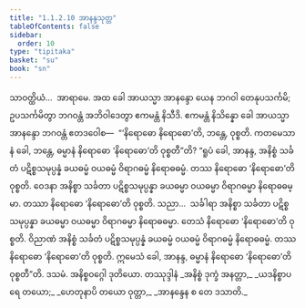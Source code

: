 ```yaml
---
title: "1.1.2.10 အာနန္ဒသုတ္တ"
tableOfContents: false
sidebar:
  order: 10
type: "tipitaka"
basket: "su"
book: "sn"
---
```



<DynamicBreadcrumb />

<Division number="21" book="sn" e="ch" v="18" p="282">

<Paragraph number="116" book="sn">
သာဝတ္ထိယံ…  အာရာမေ. အထ ခေါ အာယသ္မာ အာနန္ဒော ယေန ဘဂဝါ တေနုပသင်္ကမိ; ဥပသင်္ကမိတွာ ဘဂဝန္တံ အဘိဝါဒေတွာ ဧကမန္တံ နိသီဒိ. ဧကမန္တံ နိသိန္နော ခေါ အာယသ္မာ အာနန္ဒော ဘဂဝန္တံ ဧတဒဝေါစ—  “‘နိရောဓော နိရောဓော’တိ, ဘန္တေ, ဝုစ္စတိ. ကတမေသာနံ ခေါ, ဘန္တေ, ဓမ္မာနံ နိရောဓော ‘နိရောဓော’တိ ဝုစ္စတီ”တိ? “ရူပံ ခေါ, အာနန္ဒ, အနိစ္စံ သင်္ခတံ ပဋိစ္စသမုပ္ပန္နံ ခယဓမ္မံ ဝယဓမ္မံ ဝိရာဂဓမ္မံ နိရောဓဓမ္မံ. တဿ နိရောဓော ‘နိရောဓော’တိ ဝုစ္စတိ. ဝေဒနာ အနိစ္စာ သင်္ခတာ ပဋိစ္စသမုပ္ပန္နာ ခယဓမ္မာ ဝယဓမ္မာ ဝိရာဂဓမ္မာ နိရောဓဓမ္မာ. တဿာ နိရောဓော ‘နိရောဓော’တိ ဝုစ္စတိ. သညာ…  သင်္ခါရာ အနိစ္စာ သင်္ခတာ ပဋိစ္စသမုပ္ပန္နာ ခယဓမ္မာ ဝယဓမ္မာ ဝိရာဂဓမ္မာ နိရောဓဓမ္မာ. တေသံ နိရောဓော ‘နိရောဓော’တိ ဝုစ္စတိ. ဝိညာဏံ အနိစ္စံ သင်္ခတံ ပဋိစ္စသမုပ္ပန္နံ ခယဓမ္မံ ဝယဓမ္မံ ဝိရာဂဓမ္မံ နိရောဓဓမ္မံ. တဿ နိရောဓော ‘နိရောဓော’တိ ဝုစ္စတိ. ဣမေသံ ခေါ, အာနန္ဒ, ဓမ္မာနံ နိရောဓော ‘နိရောဓော’တိ ဝုစ္စတီ”တိ.

</Paragraph>
</Division>

<Paragraph number="117" type="center" book="sn">
ဒသမံ.



</Paragraph>

<Paragraph number="118" type="center" book="sn">
အနိစ္စဝဂ္ဂေါ ဒုတိယော.



</Paragraph>

<Paragraph number="119" type="center" book="sn">
တဿုဒ္ဒါနံ


</Paragraph>

<Paragraph number="120" type="verses" book="sn">
_အနိစ္စံ ဒုက္ခံ အနတ္တာ,_  
_ယဒနိစ္စာပရေ တယော;_  
_ဟေတုနာပိ တယော ဝုတ္တာ,_  
_အာနန္ဒေန စ တေ ဒသာတိ._
</Paragraph>